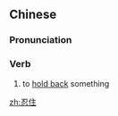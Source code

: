 ==Chinese==
{{zh-forms}}

===Pronunciation===
{{zh-pron
|m=rěnzhù
|c=jan2 zyu6
|cat=v
}}

===Verb===
{{zh-verb}}

# to [[hold back]] something
#: {{zh-x|忍住 眼淚|'''hold back''' tears}}

[[zh:忍住]]